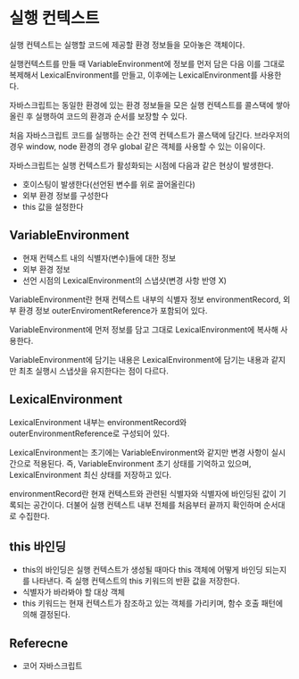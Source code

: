 # 실행 컨텍스트

실행 컨텍스트는 실행할 코드에 제공할 환경 정보들을 모아놓은 객체이다.

실행컨텍스트를 만들 때 VariableEnvironment에 정보를 먼저 담은 다음 이를 그대로 복제해서
LexicalEnvironment를 만들고, 이후에는 LexicalEnvironment를 사용한다.

자바스크립트는 동일한 환경에 있는 환경 정보들을 모은 실행 컨텍스트를 콜스택에 쌓아올린 후
실행하여 코드의 환경과 순서를 보장할 수 있다.

처음 자바스크립트 코드를 실행하는 순간 전역 컨텍스트가 콜스택에 담긴다. 브라우저의 경우
window, node 환경의 경우 global 같은 객체를 사용할 수 있는 이유이다.

자바스크립트는 실행 컨텍스트가 활성화되는 시점에 다음과 같은 현상이 발생한다.

- 호이스팅이 발생한다(선언된 변수를 위로 끌어올린다)
- 외부 환경 정보를 구성한다
- this 값을 설정한다

## VariableEnvironment

- 현재 컨텍스트 내의 식별자(변수)들에 대한 정보
- 외부 환경 정보
- 선언 시점의 LexicalEnvironment의 스냅샷(변경 사항 반영 X)

VariableEnvironment란 현재 컨텍스트 내부의 식별자 정보 environmentRecord, 외부 환경 정보
outerEnviromentReference가 포함되어 있다.

VariableEnvironment에 먼저 정보를 담고 그대로 LexicalEnvironment에 복사해 사용한다.

VariableEnvironment에 담기는 내용은 LexicalEnvironment에 담기는 내용과 같지만 최초 실행시
스냅샷을 유지한다는 점이 다르다.

## LexicalEnvironment

LexicalEnvironment 내부는 environmentRecord와 outerEnvironmentReference로
구성되어 있다.

LexicalEnvironment는 초기에는 VariableEnvironment와 같지만 변경 사항이 실시간으로
적용된다. 즉, VariableEnvironment 초기 상태를 기억하고 있으며, LexicalEnvironment
최신 상태를 저장하고 있다.

environmentRecord란 현재 컨텍스트와 관련된 식별자와 식별자에 바인딩된 값이 기록되는 공간이다.
더불어 실행 컨텍스트 내부 전체를 처음부터 끝까지 확인하며 순서대로 수집한다.

## this 바인딩

- this의 바인딩은 실행 컨텍스트가 생성될 때마다 this 객체에 어떻게 바인딩 되는지를 나타낸다. 즉
  실행 컨텍스트의 this 키워드의 반환 값을 저장한다.
- 식별자가 바라봐야 할 대상 객체
- this 키워드는 현재 컨텍스트가 참조하고 있는 객체를 가리키며, 함수 호출 패턴에 의해 결정된다.

## Referecne

- 코어 자바스크립트
